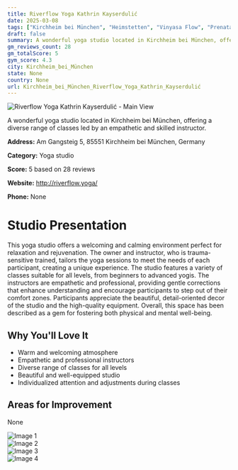 ```yaml
---
title: Riverflow Yoga Kathrin Kayserdulić
date: 2025-03-08
tags: ["Kirchheim bei München", "Heimstetten", "Vinyasa Flow", "Prenatal Yoga", "Gentle Yoga", "calming atmosphere", "diverse offerings", "Kirchheim bei München"]  
draft: false
summary: A wonderful yoga studio located in Kirchheim bei München, offering a diverse range of classes led by an empathetic and skilled instructor.
gm_reviews_count: 28
gm_totalScore: 5
gym_score: 4.3
city: Kirchheim_bei_München
state: None
country: None
url: Kirchheim_bei_München_Riverflow_Yoga_Kathrin_Kayserdulić
---
```


<div className="aspect-[16/9] relative my-8">
  <img 
    src="https://lh5.googleusercontent.com/p/AF1QipN5CZF5Bmyp3-i1Vma2AGJTfAv1TRSJKL4kVe1A=w1920-h1080-k-no"
    alt="Riverflow Yoga Kathrin Kayserdulić - Main View"
    className="object-cover absolute inset-0 w-full h-full rounded-lg"
  />
</div>

A wonderful yoga studio located in Kirchheim bei München, offering a diverse range of classes led by an empathetic and skilled instructor.

**Address:** Am Gangsteig 5, 85551 Kirchheim bei München, Germany

**Category:** Yoga studio

**Score:** 5 based on 28 reviews

**Website:** http://riverflow.yoga/

**Phone:** None

# Studio Presentation

This yoga studio offers a welcoming and calming environment perfect for relaxation and rejuvenation. The owner and instructor, who is trauma-sensitive trained, tailors the yoga sessions to meet the needs of each participant, creating a unique experience. The studio features a variety of classes suitable for all levels, from beginners to advanced yogis. The instructors are empathetic and professional, providing gentle corrections that enhance understanding and encourage participants to step out of their comfort zones. Participants appreciate the beautiful, detail-oriented decor of the studio and the high-quality equipment. Overall, this space has been described as a gem for fostering both physical and mental well-being.

## Why You'll Love It

- Warm and welcoming atmosphere
- Empathetic and professional instructors
- Diverse range of classes for all levels
- Beautiful and well-equipped studio
- Individualized attention and adjustments during classes

## Areas for Improvement

None

<div className="grid grid-cols-1 xl:grid-cols-2 gap-4 my-8">
<div className="aspect-[4/3] relative"><img src="https://lh5.googleusercontent.com/p/AF1QipP95zmsQ37i9BSp9WSIWT75OwD2GM78rWd8pkp-=w1920-h1080-k-no" alt="Image 1" className="object-cover absolute inset-0 w-full h-full rounded-lg" /></div>
<div className="aspect-[4/3] relative"><img src="https://lh5.googleusercontent.com/p/AF1QipOmrwC73NMtzEN6IS5WA6yJwL89ffx3YZVLYkau=w1920-h1080-k-no" alt="Image 2" className="object-cover absolute inset-0 w-full h-full rounded-lg" /></div>
<div className="aspect-[4/3] relative"><img src="https://lh5.googleusercontent.com/p/AF1QipMWbKevLXXmLYz8oDoG8ihCjCh-iEM9XC0xTUkL=w1920-h1080-k-no" alt="Image 3" className="object-cover absolute inset-0 w-full h-full rounded-lg" /></div>
<div className="aspect-[4/3] relative"><img src="https://lh5.googleusercontent.com/p/AF1QipOTSTmKaWfNCT5At4abxxdYKbgM5HlQmZkkxwgl=w1920-h1080-k-no" alt="Image 4" className="object-cover absolute inset-0 w-full h-full rounded-lg" /></div>
</div>
